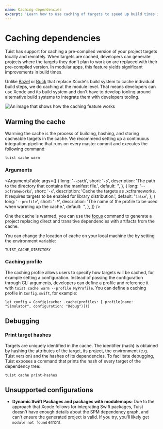 ```yaml
---
name: Caching dependencies
excerpt: 'Learn how to use caching of targets to speed up build times in your projects.'
---
```


# Caching dependencies

Tuist has support for caching a pre-compiled version of your project targets locally and remotely.
When targets are cached, developers can generate projects where the targets they don't plan to work on are replaced with their pre-compiled version.
In modular apps, this feature yields significant improvements in build times.

Unlike [Bazel](https://bazel.build/) or [Buck](https://buck.build/) that replace Xcode's build system to cache individual build steps,
we do caching at the module level. That means developers can use Xcode and its build system and don't have to develop tooling around alternative build systems to integrate them with developers tooling.

![An image that shows how the caching feature works](./cache.png)

## Warming the cache

Warming the cache is the process of building, hashing, and storing cacheable targets in the cache.
We recommend setting up a continuous integration pipeline that runs on every master commit and executes the following command:

```
tuist cache warm
```

### Arguments

<ArgumentsTable
  args={[
    {
      long: '`--path`',
      short: '`-p`',
      description: 'The path to the directory that contains the manifest file.',
      default: '',
    },
    {
      long: '`--xcframeworks`',
      short: '`-x`',
      description:
        'Cache the targets as .xcframeworks. It requires targets to be enabled for library distribution.',
      default: '`false`',
    },
    {
      long: '`--profile`',
      short: '`-P`',
      description: 'The name of the profile to be used when warming up the cache.',
      default: '',
    },
  ]}
/>

One the cache is warmed, you can use the [focus](/docs/commands/focus/) command to generate a project replacing direct and transitive dependencies with artifacts from the cache.

You can change the location of cache on your local machine the by setting the environment variable:

```
TUIST_CACHE_DIRECTORY
```

### Caching profile 

The caching profile allows users to specify how targets will be cached, for example setting a configuration. Instead of passing the configuration through CLI arguments, developers can define a profile and reference it with `tuist cache warm --profile MyProfile`.
You can define a caching profile in `Config.swift`, for example:

```
let config = Config(cache: .cache(profiles: [.profile(name: "Simulator", configuration: "Debug")]))
```

## Debugging

### Print target hashes

Targets are uniquely identified in the cache. The identifier (hash) is obtained by hashing the attributes of the target, its project,
the environment (e.g. Tuist version) and the hashes of its dependencies.
To facilitate debugging, Tuist exposes a command that prints the hash of every target of the dependency tree:

```
tuist cache print-hashes
```

## Unsupported configurations

- **Dynamic Swift Packages and packages with modulemaps:** Due to the approach that Xcode follows for integrating Swift packages, Tuist doesn't have enough details about the SPM dependency graph, and can't ensure the generated project is valid. If you try, you'll likely get `module not found` errors.
